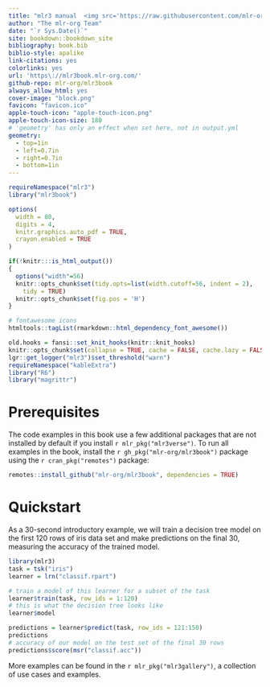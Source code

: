 ```yaml
---
title: "mlr3 manual  <img src='https://raw.githubusercontent.com/mlr-org/mlr3/master/man/figures/logo.png' width=50 /> "
author: "The mlr-org Team"
date: "`r Sys.Date()`"
site: bookdown::bookdown_site
bibliography: book.bib
biblio-style: apalike
link-citations: yes
colorlinks: yes
url: 'https\://mlr3book.mlr-org.com/'
github-repo: mlr-org/mlr3book
always_allow_html: yes
cover-image: "block.png"
favicon: "favicon.ico"
apple-touch-icon: "apple-touch-icon.png"
apple-touch-icon-size: 180
# 'geometry' has only an effect when set here, not in output.yml
geometry:
  - top=1in
  - left=0.7in
  - right=0.7in
  - bottom=1in
---
```


```r
requireNamespace("mlr3")
library("mlr3book")

options(
  width = 80,
  digits = 4,
  knitr.graphics.auto_pdf = TRUE,
  crayon.enabled = TRUE
)

if(!knitr:::is_html_output())
{
  options("width"=56)
  knitr::opts_chunk$set(tidy.opts=list(width.cutoff=56, indent = 2),
    tidy = TRUE)
  knitr::opts_chunk$set(fig.pos = 'H')
}

# fontawesome icons
htmltools::tagList(rmarkdown::html_dependency_font_awesome())

old.hooks = fansi::set_knit_hooks(knitr::knit_hooks)
knitr::opts_chunk$set(collapse = TRUE, cache = FALSE, cache.lazy = FALSE)
lgr::get_logger("mlr3")$set_threshold("warn")
requireNamespace("kableExtra")
library("R6")
library("magrittr")
```

# Prerequisites

The code examples in this book use a few additional packages that are not installed by default if you install `r mlr_pkg("mlr3verse")`.
To run all examples in the book, install the `r gh_pkg("mlr-org/mlr3book")` package using the `r cran_pkg("remotes")` package:

```r
remotes::install_github("mlr-org/mlr3book", dependencies = TRUE)
```

# Quickstart {#quickstart .unnumbered}

As a 30-second introductory example, we will train a decision tree model on the first 120 rows of iris data set and make predictions on the final 30, measuring the accuracy of the trained model.

```r
library(mlr3)
task = tsk("iris")
learner = lrn("classif.rpart")

# train a model of this learner for a subset of the task
learner$train(task, row_ids = 1:120)
# this is what the decision tree looks like
learner$model

predictions = learner$predict(task, row_ids = 121:150)
predictions
# accuracy of our model on the test set of the final 30 rows
predictions$score(msr("classif.acc"))
```

More examples can be found in the `r mlr_pkg("mlr3gallery")`, a collection of use cases and examples.
